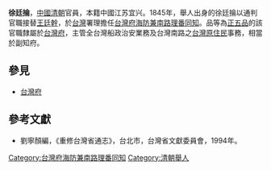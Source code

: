'''徐廷掄'''，[[中國|中國]][[清朝|清朝]]官員，本籍中國江苏宜兴。1845年，舉人出身的徐廷掄以通判官職接替[[王廷幹|王廷幹]]，於[[台灣|台灣]]署理擔任[[台灣府海防兼南路理番同知|台灣府海防兼南路理番同知]]。品等為[[正五品|正五品]]的該官職隸屬於[[台灣府|台灣府]]，主管全台灣船政治安業務及台灣南路之[[台灣原住民|台灣原住民]]事務，相當於副知府。

==參見==
*[[台灣府|台灣府]]

==參考文獻==
*劉寧顏編，《重修台灣省通志》，台北市，台灣省文獻委員會，1994年。

{{start box}}
{{s-before|[[王廷幹|王廷幹]]}}
{{s-title|[[台灣府海防兼南路理番同知|台灣府海防兼南路理番同知]]|1845年上任}}
{{s-after|[[郭兆榮|郭兆榮]]}}
{{end box}}
[[Category:台灣府海防兼南路理番同知|Category:台灣府海防兼南路理番同知]]
[[Category:清朝舉人|Category:清朝舉人]]